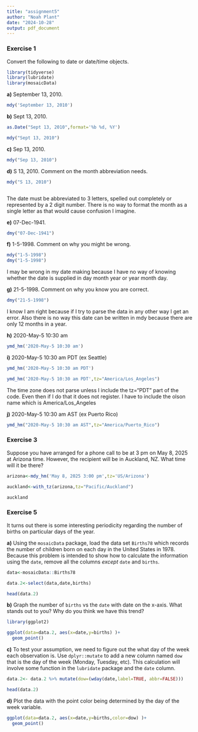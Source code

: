 ---
title: "assignment5"
author: "Noah Plant"
date: "2024-10-28"
output: pdf_document
---
### Exercise 1 {-}

Convert the following to date or date/time objects.

```{r}

library(tidyverse)
library(lubridate)
library(mosaicData)

```


**a)** September 13, 2010.

```{r}


mdy('September 13, 2010')


```


**b)** Sept 13, 2010.

```{r}

as.Date("Sept 13, 2010",format='%b %d, %Y') 

mdy("Sept 13, 2010")

```


**c)** Sep 13, 2010.

```{r}

mdy("Sep 13, 2010")

```


**d)** S 13, 2010. Comment on the month abbreviation needs.

```{r}

mdy("S 13, 2010")



```

The date must be abbreviated to 3 letters, spelled out completely or represented by a 2 digit number. There is no way to format the month as a single letter as that would cause confusion I imagine.

**e)** 07-Dec-1941.

```{r}

dmy("07-Dec-1941")

```


**f)** 1-5-1998. Comment on why you might be wrong.

```{r}
mdy("1-5-1998")
dmy("1-5-1998")


```

I may be wrong in my date making because I have no way of knowing whether the date is supplied in day month year or year month day.

**g)** 21-5-1998. Comment on why you know you are correct.

```{r}

dmy("21-5-1998")

```

I know I am right because if I try to parse the data in any other way I get an error. Also there is no way this date can be written in mdy because there are only 12 months in a year.

**h)** 2020-May-5 10:30 am

```{r}
ymd_hm('2020-May-5 10:30 am')

```


**i)** 2020-May-5 10:30 am PDT (ex Seattle)

```{r}

ymd_hm('2020-May-5 10:30 am PDT')

ymd_hm('2020-May-5 10:30 am PDT',tz="America/Los_Angeles")

```
The time zone does not parse unless I include the tz="PDT" part of the code. Even then if I do that it does not register. I have to include the olson name which is America/Los_Angeles

**j)** 2020-May-5 10:30 am AST (ex Puerto Rico)


```{r}

ymd_hm("2020-May-5 10:30 am AST",tz="America/Puerto_Rico")

```


### Exercise 3 {-}

Suppose you have arranged for a phone call to be at 3 pm on May 8, 2025 at Arizona time. However, the recipient will be in Auckland, NZ. What time will it be there? 

```{r}
  
arizona<-mdy_hm('May 8, 2025 3:00 pm',tz='US/Arizona')

auckland<-with_tz(arizona,tz="Pacific/Auckland")

auckland

```





### Exercise 5 {-}

It turns out there is some interesting periodicity regarding the number of births on particular days of the year.

**a)** Using the `mosaicData` package, load the data set `Births78` which records the number of children born on each day in the United States in 1978. Because this problem is intended to show how to calculate the information using the `date`, remove all the columns *except* `date` and `births`.

```{r}
data<-mosaicData::Births78

data.2<-select(data,date,births)

head(data.2)

```


**b)** Graph the number of `births` vs the `date` with date on the x-axis. What stands out to you? Why do you think we have this trend?

```{r}

library(ggplot2)

ggplot(data=data.2, aes(x=date,y=births) )+
  geom_point()

```


**c)** To test your assumption, we need to figure out the what day of the week each observation is. Use `dplyr::mutate` to add a new column named `dow` that is the day of the week (Monday, Tuesday, etc). This calculation will involve some function in the `lubridate` package and the `date` column.

```{r}

data.2<- data.2 %>% mutate(dow=(wday(date,label=TRUE, abbr=FALSE)))

head(data.2)

```


**d)** Plot the data with the point color being determined by the day of the week variable.



```{r}

ggplot(data=data.2, aes(x=date,y=births,color=dow) )+
  geom_point()

```

